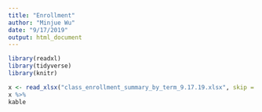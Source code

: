```yaml
---
title: "Enrollment"
author: "Minjue Wu"
date: "9/17/2019"
output: html_document
---
```


```r
library(readxl)
library(tidyverse)
library(knitr)
```

```r
x <- read_xlsx("class_enrollment_summary_by_term_9.17.19.xlsx", skip = 3)
x %>%
kable
```

